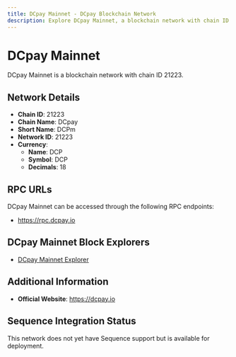 ```yaml
--- 
title: DCpay Mainnet - DCpay Blockchain Network
description: Explore DCpay Mainnet, a blockchain network with chain ID 21223. Learn about its native currency, DCP, and how to interact with the network.
---
```


# DCpay Mainnet

DCpay Mainnet is a blockchain network with chain ID 21223.

## Network Details

- **Chain ID**: 21223
- **Chain Name**: DCpay
- **Short Name**: DCPm
- **Network ID**: 21223
- **Currency**: 
  - **Name**: DCP
  - **Symbol**: DCP
  - **Decimals**: 18

## RPC URLs

DCpay Mainnet can be accessed through the following RPC endpoints:

- https://rpc.dcpay.io

## DCpay Mainnet Block Explorers

- [DCpay Mainnet Explorer](https://mainnet.dcpay.io)

## Additional Information

- **Official Website**: https://dcpay.io

## Sequence Integration Status

This network does not yet have Sequence support but is available for deployment.
